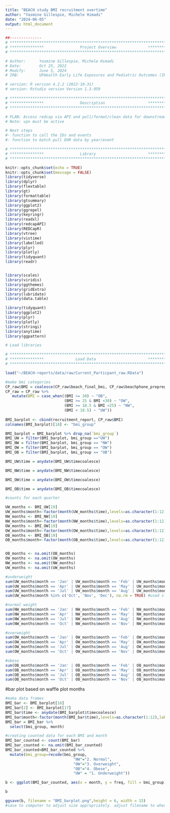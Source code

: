 ```yaml
---
title: "BEACH study BMI recruitment overtime"
author: "Yasmine Gillespie, Michele Himadi"
date: "2024-06-05"
output: html_document
---
```


```r
##-------------- 
# **************************************************************************** #
# ***************                Project Overview              *************** #
# **************************************************************************** #

# Author:      Yasmine Gillespie, Michele Himadi
# Date:        Oct 25, 2022 
# Modify:      June 5, 2024
# IRB:         UFHealth Early Life Exposures and Pediatric Outcomes (IRB201601899) 

# version: R version 4.2.2 (2022-10-31)
# version: Rstudio version Version 1.3.959 

# **************************************************************************** #
# ***************                Description                   *************** #
# **************************************************************************** #

# PLAN: Access redcap via API and pull/format/clean data for downstream analysis.
# Note: vpn must be active

# Next steps
#- function to call the IDs and events
#- function to batch pull EHR data by year/event 


```

```r

# **************************************************************************** #
# ***************                Library                       *************** #
# **************************************************************************** #

knitr::opts_chunk$set(echo = TRUE)
knitr::opts_chunk$set(message = FALSE)
library(tidyverse)
library(dplyr)
library(flextable)
library(gt)
library(formattable)
library(gtsummary)
library(ggplot2)
library(ggrepel)
library(keyringr)
library(readxl)
library(redcapAPI)
library(REDCapR)
library(vtree)
library(vistime)
library(labelled)
library(plyr)
library(plotly)
library(tidyquant)
library(readr)


library(scales)
library(viridis)
library(ggthemes)
library(gridExtra)
library(lubridate)
library(data.table)

library(tidyquant)
library(ggplot2)
library(plyr)
library(plotly)
library(stringi)
library(anytime)
library(ggpattern)

# Load libraries
```


```r

# **************************************************************************** #
# ***************              Load Data                       *************** #
# ****************************************************************************#

load("~/BEACH-reports/data/raw/Current_Particpant_raw.RData")

```

```r
#make bmi categories
CP_raw$BMI = coalesce(CP_raw$beach_final_bmi, CP_raw$beachphone_prepreg_bmi, CP_raw$prescreen_prepreg_bmi)
CP_raw = CP_raw %>%
   mutate(BMI = case_when((BMI >= 30) ~ "OB",
                          (BMI >= 25 & BMI <30) ~ "OW",
                          (BMI >= 18.5 & BMI <25) ~ "NW",
                          (BMI < 18.5) ~ "UW"))
 
BMI_barplot <- cbind(recruitment_report, CP_raw$BMI)
colnames(BMI_barplot)[18] <- "bmi_group"

BMI_barplot = BMI_barplot %>% drop_na(`bmi_group`)
BMI_UW = filter(BMI_barplot, bmi_group =="UW")
BMI_NW = filter(BMI_barplot, bmi_group == "NW")
BMI_OW = filter(BMI_barplot, bmi_group == "OW")
BMI_OB = filter(BMI_barplot, bmi_group == "OB")

BMI_UW$time = anydate(BMI_UW$timecoalesce)

BMI_NW$time = anydate(BMI_NW$timecoalesce)

BMI_OW$time = anydate(BMI_OW$timecoalesce)

BMI_OB$time = anydate(BMI_OB$timecoalesce)

```


```r
#counts for each quarter

UW_months <- BMI_UW[19]
UW_months$month<-factor(month(UW_months$time),levels=as.character(1:12),labels=c("Jan","Feb","Mar","Apr","May","Jun","Jul","Aug","Sep","Oct","Nov","Dec")) 
NW_months <- BMI_NW[19]
NW_months$month<-factor(month(NW_months$time),levels=as.character(1:12),labels=c("Jan","Feb","Mar","Apr","May","Jun","Jul","Aug","Sep","Oct","Nov","Dec")) 
OW_months <- BMI_OW[19]
OW_months$month<-factor(month(OW_months$time),levels=as.character(1:12),labels=c("Jan","Feb","Mar","Apr","May","Jun","Jul","Aug","Sep","Oct","Nov","Dec")) 
OB_months <- BMI_OB[19]
OB_months$month<-factor(month(OB_months$time),levels=as.character(1:12),labels=c("Jan","Feb","Mar","Apr","May","Jun","Jul","Aug","Sep","Oct","Nov","Dec")) 


OB_months <- na.omit(OB_months)
OW_months <- na.omit(OW_months)
NW_months <- na.omit(NW_months)
UW_months <- na.omit(UW_months)

#underweight
sum(UW_months$month == 'Jan' | UW_months$month == 'Feb' | UW_months$month == 'Mar')
sum(UW_months$month == 'Apr' | UW_months$month == 'May' | UW_months$month == 'Jun')
sum(UW_months$month == 'Jul' | UW_months$month == 'Aug' | UW_months$month == 'Sep')
sum(UW_months$month %in% c('Oct', 'Nov', 'Dec'), na.rm = TRUE) #used slightly different code as nothing for UW in December

#normal weight
sum(NW_months$month == 'Jan' | NW_months$month == 'Feb' | NW_months$month == 'Mar')
sum(NW_months$month == 'Apr' | NW_months$month == 'May' | NW_months$month == 'Jun')
sum(NW_months$month == 'Jul' | NW_months$month == 'Aug' | NW_months$month == 'Sep')
sum(NW_months$month == 'Oct' | NW_months$month == 'Nov' | NW_months$month == 'Dec')

#overweight
sum(OW_months$month == 'Jan' | OW_months$month == 'Feb' | OW_months$month == 'Mar')
sum(OW_months$month == 'Apr' | OW_months$month == 'May' | OW_months$month == 'Jun')
sum(OW_months$month == 'Jul' | OW_months$month == 'Aug' | OW_months$month == 'Sep')
sum(OW_months$month == 'Oct' | OW_months$month == 'Nov' | OW_months$month == 'Dec')

#obese
sum(OB_months$month == 'Jan' | OB_months$month == 'Feb' | OB_months$month == 'Mar')
sum(OB_months$month == 'Apr' | OB_months$month == 'May' | OB_months$month == 'Jun')
sum(OB_months$month == 'Jul' | OB_months$month == 'Aug' | OB_months$month == 'Sep')
sum(OB_months$month == 'Oct' | OB_months$month == 'Nov' | OB_months$month == 'Dec')

```


#bar plot based on waffle plot months

```r
#make data frames
BMI_bar <- BMI_barplot[18]
BMI_bar[2] <- BMI_barplot[17]
BMI_bar$time <- anydate(BMI_barplot$timecoalesce)
BMI_bar$month<-factor(month(BMI_bar$time),levels=as.character(1:12),labels=c("Jan","Feb","Mar","Apr","May","Jun","Jul","Aug","Sep","Oct","Nov","Dec"),ordered=TRUE) # finding the month
BMI_bar = BMI_bar %>%
  select(bmi_group, month)

#creating counted data for each BMI and month
BMI_bar_counted <- count(BMI_bar)
BMI_bar_counted <- na.omit(BMI_bar_counted)
BMI_bar_counted=BMI_bar_counted %>%
  mutate(bmi_group=recode(bmi_group,
                              "NW"="2. Normal",
                              "OW"="3. Overweight",
                              "OB"="4. Obese",
                              "UW" = "1. Underweight"))

b <- ggplot(BMI_bar_counted, aes(x = month, y = freq, fill = bmi_group)) + geom_bar(stat = "identity", position = "dodge") + geom_text(aes(label = freq), vjust = -1, position = position_dodge(width = 0.9)) + theme_light() + xlab("Month") + ylab("Counts") + guides(fill = guide_legend(title = "Obesity Status")) + theme(legend.title = element_text(size = 12), legend.text= element_text(size=12), text = element_text(size = 14)) + theme(panel.grid.major = element_blank(), panel.grid.minor = element_blank())

b

ggsave(b, filename = "BMI_barplot.png",height = 6, width = 15)
#save to computer to adjust size appropriately. adjust filename to where you want it saved

```
